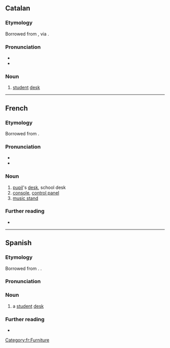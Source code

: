 ==Catalan==

===Etymology===
Borrowed from {{bor|ca|fr|pupitre}}, via {{cog|es|pupitre}}.

===Pronunciation===
* {{ca-IPA}}
* {{rhymes|ca|itɾe}}

===Noun===
{{ca-noun|m}}

# [[student]] [[desk]]

----

==French==

===Etymology===
Borrowed from {{bor|fr|la|pulpitum}}.

===Pronunciation===
* {{fr-IPA}}
* {{audio|fr|Fr-pupitre.ogg|audio}}

===Noun===
{{fr-noun|m}}

# [[pupil]]'s [[desk]], school desk
# [[console]], [[control panel]]
# [[music stand]]

===Further reading===
* {{R:TLFi}}

[[Category:fr:Furniture]]

----

==Spanish==

===Etymology===
Borrowed from {{bor|es|fr|pupitre}}. {{doublet|es|púlpito}}.

===Pronunciation===
{{es-IPA}}

===Noun===
{{es-noun|m}}

# a [[student]] [[desk]]

===Further reading===
* {{R:DRAE}}

{{C|es|Furniture}}